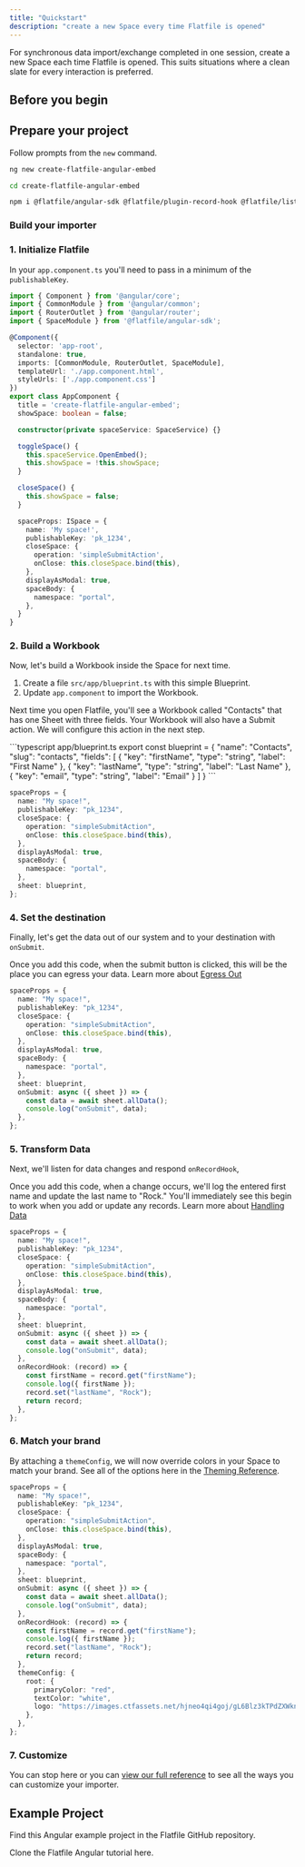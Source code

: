 ```yaml
---
title: "Quickstart"
description: "create a new Space every time Flatfile is opened"
---
```


<Snippet file="shared/dxpbanner.mdx" />

For synchronous data import/exchange completed in one session, create a new
Space each time Flatfile is opened. This suits situations where a clean slate
for every interaction is preferred.

## Before you begin

<Snippet file="shared/pk_needed.mdx" />

## Prepare your project

Follow prompts from the `new` command.

```bash
ng new create-flatfile-angular-embed
```

```bash
cd create-flatfile-angular-embed
```

```bash
npm i @flatfile/angular-sdk @flatfile/plugin-record-hook @flatfile/listener
```

### Build your importer

### 1. Initialize Flatfile

In your `app.component.ts` you'll need to pass in a minimum of the
`publishableKey`.

<CodeGroup>

```TypeScript src/app/app.component.ts
import { Component } from '@angular/core';
import { CommonModule } from '@angular/common';
import { RouterOutlet } from '@angular/router';
import { SpaceModule } from '@flatfile/angular-sdk';

@Component({
  selector: 'app-root',
  standalone: true,
  imports: [CommonModule, RouterOutlet, SpaceModule],
  templateUrl: './app.component.html',
  styleUrls: ['./app.component.css']
})
export class AppComponent {
  title = 'create-flatfile-angular-embed';
  showSpace: boolean = false;

  constructor(private spaceService: SpaceService) {}

  toggleSpace() {
    this.spaceService.OpenEmbed();
    this.showSpace = !this.showSpace;
  }

  closeSpace() {
    this.showSpace = false;
  }

  spaceProps: ISpace = {
    name: 'My space!',
    publishableKey: 'pk_1234',
    closeSpace: {
      operation: 'simpleSubmitAction',
      onClose: this.closeSpace.bind(this),
    },
    displayAsModal: true,
    spaceBody: {
      namespace: "portal",
    },
  }
}
```

</CodeGroup>

### 2. Build a Workbook

Now, let's build a Workbook inside the Space for next time.

1. Create a file `src/app/blueprint.ts` with this simple Blueprint.
2. Update `app.component` to import the Workbook.

Next time you open Flatfile, you'll see a Workbook called "Contacts" that has
one Sheet with three fields. Your Workbook will also have a Submit action. We
will configure this action in the next step.

<CodeGroup>
```typescript app/blueprint.ts
export const blueprint = {
  "name": "Contacts",
  "slug": "contacts",
  "fields": [
    {
      "key": "firstName",
      "type": "string",
      "label": "First Name"
    },
    {
      "key": "lastName",
      "type": "string",
      "label": "Last Name"
    },
    {
      "key": "email",
      "type": "string",
      "label": "Email"
    }
  ]
}
```

```typescript app/app.component.ts
spaceProps = {
  name: "My space!",
  publishableKey: "pk_1234",
  closeSpace: {
    operation: "simpleSubmitAction",
    onClose: this.closeSpace.bind(this),
  },
  displayAsModal: true,
  spaceBody: {
    namespace: "portal",
  },
  sheet: blueprint,
};
```

</CodeGroup>

### 4. Set the destination

Finally, let's get the data out of our system and to your destination with
`onSubmit`.

Once you add this code, when the submit button is clicked, this will be the
place you can egress your data. Learn more about
[Egress Out](../../../guides/egress)

```typescript app/app.component.ts
spaceProps = {
  name: "My space!",
  publishableKey: "pk_1234",
  closeSpace: {
    operation: "simpleSubmitAction",
    onClose: this.closeSpace.bind(this),
  },
  displayAsModal: true,
  spaceBody: {
    namespace: "portal",
  },
  sheet: blueprint,
  onSubmit: async ({ sheet }) => {
    const data = await sheet.allData();
    console.log("onSubmit", data);
  },
};
```

### 5. Transform Data

Next, we'll listen for data changes and respond `onRecordHook`,

Once you add this code, when a change occurs, we'll log the entered first name
and update the last name to "Rock." You'll immediately see this begin to work
when you add or update any records. Learn more about
[Handling Data](../../../guides/handling-data)

```typescript app/app.component.ts
spaceProps = {
  name: "My space!",
  publishableKey: "pk_1234",
  closeSpace: {
    operation: "simpleSubmitAction",
    onClose: this.closeSpace.bind(this),
  },
  displayAsModal: true,
  spaceBody: {
    namespace: "portal",
  },
  sheet: blueprint,
  onSubmit: async ({ sheet }) => {
    const data = await sheet.allData();
    console.log("onSubmit", data);
  },
  onRecordHook: (record) => {
    const firstName = record.get("firstName");
    console.log({ firstName });
    record.set("lastName", "Rock");
    return record;
  },
};
```

### 6. Match your brand

By attaching a `themeConfig`, we will now override colors in your Space to match
your brand. See all of the options here in the
[Theming Reference](../../../guides/theming).

```typescript app/app.component.ts
spaceProps = {
  name: "My space!",
  publishableKey: "pk_1234",
  closeSpace: {
    operation: "simpleSubmitAction",
    onClose: this.closeSpace.bind(this),
  },
  displayAsModal: true,
  spaceBody: {
    namespace: "portal",
  },
  sheet: blueprint,
  onSubmit: async ({ sheet }) => {
    const data = await sheet.allData();
    console.log("onSubmit", data);
  },
  onRecordHook: (record) => {
    const firstName = record.get("firstName");
    console.log({ firstName });
    record.set("lastName", "Rock");
    return record;
  },
  themeConfig: {
    root: {
      primaryColor: "red",
      textColor: "white",
      logo: "https://images.ctfassets.net/hjneo4qi4goj/gL6Blz3kTPdZXWknuIDVx/7bb7c73d93b111ed542d2ed426b42fd5/flatfile.svg",
    },
  },
};
```

### 7. Customize

You can stop here or you can [view our full reference](../reference/common) to
see all the ways you can customize your importer.

## Example Project

Find this Angular example project in the Flatfile GitHub repository.

<CardGroup cols={1}>
  <Card
    title="create-flatfile-angular"
    icon="angular"
    href="https://github.com/FlatFilers/create-flatfile-angular"
  >
    Clone the Flatfile Angular tutorial here.
  </Card>
</CardGroup>
